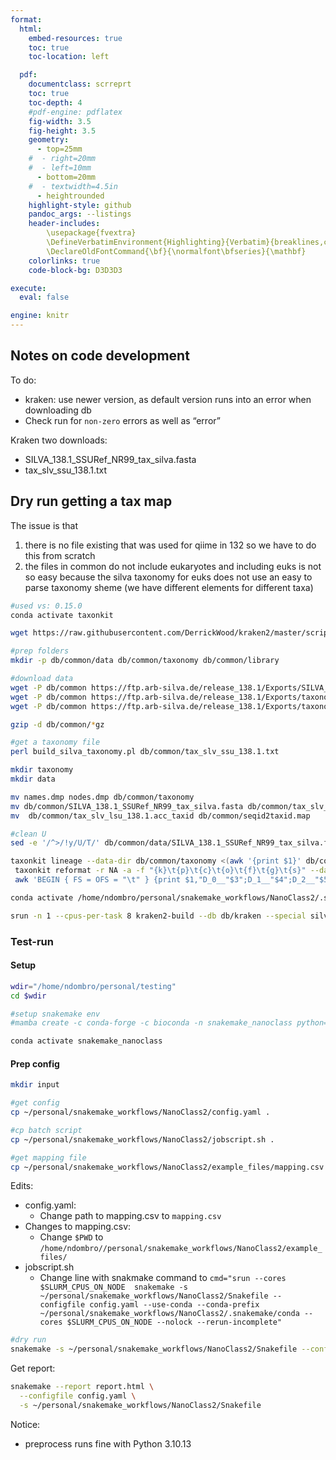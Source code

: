 ---
format:
  html:
    embed-resources: true
    toc: true
    toc-location: left

  pdf:
    documentclass: scrreprt
    toc: true
    toc-depth: 4
    #pdf-engine: pdflatex
    fig-width: 3.5
    fig-height: 3.5
    geometry:
      - top=25mm
    #  - right=20mm
    #  - left=10mm
      - bottom=20mm
    #  - textwidth=4.5in
      - heightrounded
    highlight-style: github
    pandoc_args: --listings
    header-includes:
        \usepackage{fvextra}
        \DefineVerbatimEnvironment{Highlighting}{Verbatim}{breaklines,commandchars=\\\{\}}
        \DeclareOldFontCommand{\bf}{\normalfont\bfseries}{\mathbf}
    colorlinks: true
    code-block-bg: D3D3D3

execute:
  eval: false

engine: knitr
---


## Notes on code development

To do:

- kraken: use newer version, as default version runs into an error when downloading db
- Check run for `non-zero` errors as well as "error"

Kraken two downloads:

- SILVA_138.1_SSURef_NR99_tax_silva.fasta
-  tax_slv_ssu_138.1.txt


## Dry run getting a tax map

The issue is that 

1. there is no file existing that was used for qiime in 132 so we have to do this from scratch
2. the files in common do not include eukaryotes and including euks is not so easy because the silva taxonomy for euks does not use an easy to parse taxonomy sheme (we have different elements for different taxa) 

```{bash}
#used vs: 0.15.0
conda activate taxonkit

wget https://raw.githubusercontent.com/DerrickWood/kraken2/master/scripts/build_silva_taxonomy.pl

#prep folders 
mkdir -p db/common/data db/common/taxonomy db/common/library

#download data
wget -P db/common https://ftp.arb-silva.de/release_138.1/Exports/SILVA_138.1_SSURef_NR99_tax_silva.fasta.gz
wget -P db/common https://ftp.arb-silva.de/release_138.1/Exports/taxonomy/tax_slv_ssu_138.1.txt.gz
wget -P db/common https://ftp.arb-silva.de/release_138.1/Exports/taxonomy/tax_slv_lsu_138.1.acc_taxid.gz

gzip -d db/common/*gz

#get a taxonomy file
perl build_silva_taxonomy.pl db/common/tax_slv_ssu_138.1.txt

mkdir taxonomy
mkdir data 

mv names.dmp nodes.dmp db/common/taxonomy
mv db/common/SILVA_138.1_SSURef_NR99_tax_silva.fasta db/common/tax_slv_ssu_138.1.txt db/common/data 
mv  db/common/tax_slv_lsu_138.1.acc_taxid db/common/seqid2taxid.map

#clean U 
sed -e '/^>/!y/U/T/' db/common/data/SILVA_138.1_SSURef_NR99_tax_silva.fasta > db/common/ref-seqs.fna

taxonkit lineage --data-dir db/common/taxonomy <(awk '{print $1}' db/common/taxonomy/names.dmp | sort | uniq) | \
 taxonkit reformat -r NA -a -f "{k}\t{p}\t{c}\t{o}\t{f}\t{g}\t{s}" --data-dir db/common/taxonomy | \
 awk 'BEGIN { FS = OFS = "\t" } {print $1,"D_0__"$3";D_1__"$4";D_2__"$5";D_3__"$6";D_4__"$7";D_5__"$8";D_6__"$9}' > db/common/ref-taxonomy.txt


```





```{bash}
conda activate /home/ndombro/personal/snakemake_workflows/NanoClass2/.snakemake/conda/a8242208738e7b5509d605409fa6d659

srun -n 1 --cpus-per-task 8 kraken2-build --db db/kraken --special silva --threads 8
```

### Test-run

#### Setup

```{bash}
wdir="/home/ndombro/personal/testing"
cd $wdir

#setup snakemake env
#mamba create -c conda-forge -c bioconda -n snakemake_nanoclass python=3.9.7 snakemake=6.8.0 tabulate=0.8

conda activate snakemake_nanoclass
```


#### Prep config

```{bash}
mkdir input

#get config 
cp ~/personal/snakemake_workflows/NanoClass2/config.yaml .

#cp batch script
cp ~/personal/snakemake_workflows/NanoClass2/jobscript.sh .

#get mapping file
cp ~/personal/snakemake_workflows/NanoClass2/example_files/mapping.csv .
```

Edits:

- config.yaml:
  - Change path to mapping.csv to `mapping.csv`
- Changes to mapping.csv:
  - Change `$PWD` to `/home/ndombro//personal/snakemake_workflows/NanoClass2/example_files/` 
- jobscript.sh
  - Change line with snakmake command to `cmd="srun --cores $SLURM_CPUS_ON_NODE  snakemake -s ~/personal/snakemake_workflows/NanoClass2/Snakefile --configfile config.yaml --use-conda --conda-prefix ~/personal/snakemake_workflows/NanoClass2/.snakemake/conda --cores $SLURM_CPUS_ON_NODE --nolock --rerun-incomplete"`


```{bash}
#dry run
snakemake -s ~/personal/snakemake_workflows/NanoClass2/Snakefile --configfile config.yaml --use-conda --conda-prefix ~/personal/snakemake_workflows/NanoClass2/.snakemake/conda --cores 1 --nolock --rerun-incomplete -np
```

Get report:

```{bash}
snakemake --report report.html \
  --configfile config.yaml \
  -s ~/personal/snakemake_workflows/NanoClass2/Snakefile
```


Notice:

- preprocess runs fine with Python 3.10.13